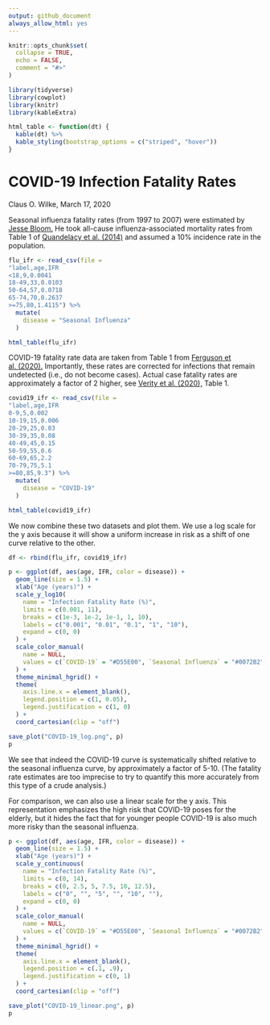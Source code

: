 ```yaml
---
output: github_document
always_allow_html: yes
---
```


<!-- README.md is generated from README.Rmd. Please edit that file -->

```r
knitr::opts_chunk$set(
  collapse = TRUE,
  echo = FALSE,
  comment = "#>"
)

library(tidyverse)
library(cowplot)
library(knitr)
library(kableExtra)

html_table <- function(dt) {
  kable(dt) %>%
  kable_styling(bootstrap_options = c("striped", "hover"))
}
```


# COVID-19 Infection Fatality Rates

Claus O. Wilke, March 17, 2020

Seasonal influenza fatality rates (from 1997 to 2007) were estimated by [Jesse Bloom.](https://github.com/jbloom/CoV_vs_flu_CFR/blob/master/cfr_stats.ipynb) He took all-cause influenza-associated mortality rates from Table 1 of [Quandelacy et al. (2014)](https://www.ncbi.nlm.nih.gov/pmc/articles/PMC3873104/) and assumed a 10% incidence rate in the population.

```r
flu_ifr <- read_csv(file =
"label,age,IFR
<18,9,0.0041
18-49,33,0.0103
50-64,57,0.0718
65-74,70,0.2637
>=75,80,1.4115") %>%
  mutate(
    disease = "Seasonal Influenza"
  )

html_table(flu_ifr)
```

COVID-19 fatality rate data are taken from Table 1 from [Ferguson et al. (2020).](https://www.imperial.ac.uk/media/imperial-college/medicine/sph/ide/gida-fellowships/Imperial-College-COVID19-NPI-modelling-16-03-2020.pdf) Importantly, these rates are corrected for infections that remain undetected (i.e., do not become cases). Actual case fatality rates are approximately a factor of 2 higher, see [Verity et al. (2020),](https://www.medrxiv.org/content/10.1101/2020.03.09.20033357v1) Table 1.

```r
covid19_ifr <- read_csv(file =
"label,age,IFR
0-9,5,0.002
10-19,15,0.006
20-29,25,0.03
30-39,35,0.08
40-49,45,0.15
50-59,55,0.6
60-69,65,2.2
70-79,75,5.1
>=80,85,9.3") %>%
  mutate(
    disease = "COVID-19"
  )

html_table(covid19_ifr)
```

We now combine these two datasets and plot them. We use a log scale for the y axis because it will show a uniform increase in risk as a shift of one curve relative to the other.

```r
df <- rbind(flu_ifr, covid19_ifr)

p <- ggplot(df, aes(age, IFR, color = disease)) +
  geom_line(size = 1.5) +
  xlab("Age (years)") +
  scale_y_log10(
    name = "Infection Fatality Rate (%)",
    limits = c(0.001, 11),
    breaks = c(1e-3, 1e-2, 1e-1, 1, 10),
    labels = c("0.001", "0.01", "0.1", "1", "10"),
    expand = c(0, 0)
  ) +
  scale_color_manual(
    name = NULL,
    values = c(`COVID-19` = "#D55E00", `Seasonal Influenza` = "#0072B2")
  ) +
  theme_minimal_hgrid() +
  theme(
    axis.line.x = element_blank(),
    legend.position = c(1, 0.05),
    legend.justification = c(1, 0)
  ) +
  coord_cartesian(clip = "off")

save_plot("COVID-19_log.png", p)
p
```

We see that indeed the COVID-19 curve is systematically shifted relative to the seasonal influenza curve, by approximately a factor of 5-10. (The fatality rate estimates are too imprecise to try to quantify this more accurately from this type of a crude analysis.)

For comparison, we can also use a linear scale for the y axis. This representation emphasizes the high risk that COVID-19 poses for the elderly, but it hides the fact that for younger people COVID-19 is also much more risky than the seasonal influenza.

```r
p <- ggplot(df, aes(age, IFR, color = disease)) +
  geom_line(size = 1.5) +
  xlab("Age (years)") +
  scale_y_continuous(
    name = "Infection Fatality Rate (%)",
    limits = c(0, 14),
    breaks = c(0, 2.5, 5, 7.5, 10, 12.5),
    labels = c("0", "", "5", "", "10", ""),
    expand = c(0, 0)
  ) +
  scale_color_manual(
    name = NULL,
    values = c(`COVID-19` = "#D55E00", `Seasonal Influenza` = "#0072B2")
  ) +
  theme_minimal_hgrid() +
  theme(
    axis.line.x = element_blank(),
    legend.position = c(.1, .9),
    legend.justification = c(0, 1)
  ) +
  coord_cartesian(clip = "off")

save_plot("COVID-19_linear.png", p)
p
```
